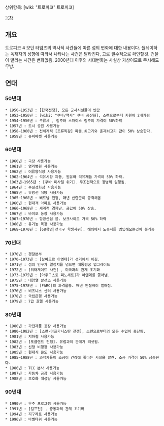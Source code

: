 상위항목: [wiki: "트로피코" 트로피코]

[[목차]]
== 개요 ==
트로피코 4 모던 타임즈의 역사적 사건들에 따른 섬의 변화에 대한 내용이다.
플레이하는 독재자의 성향에 따라서 나타나는 사건은 달라진다, 고로 필수적으로 확인할것. 건물이 열리는 시간은 변화없음. 2000년대 이후의 시대변화는 사실상 가상이므로 무시해도 무방. 

== 연대 ==
=== 50년대 ===
 * 1950~1953년 : [한국전쟁], 모든 군사시설물이 반값
 * 1953~1956년 : [wiki: "쿠바/역사" 쿠바 공산화], 소련으로부터 지원이 2배가됨
 * 1954~1956년 : 주류세 , 럼주와 스파이스 럼주의 가격이 50%하락
 * 1957년 : 도시 공원 사용가능
 * 1958~1960년 : 전세계적 [조류독감] 파동,쇠고기와 훈제쇠고기 값이 50% 상승한다.
 * 1959년 : 슈퍼마켓 사용가능

=== 60년대 ===
 * 1960년 : 극장 사용가능
 * 1961년 : 영리병원 사용가능
 * 1962년 : 어류양식장 사용가능
 * 1962~1964년 : 석유시장 파동, 원유와 석유제품 가격이 50% 하락.
 * 1963년~1965년 : [쿠바 미사일 위기]. 무조건적으로 징병제 실행됨.
 * 1964년 : 수질정화장 사용가능
 * 1965년 : 유람선 식당 사용가능
 * 1965~1968년 : 베트남 전쟁, 매년 반란군이 공격해옴 
 * 1966년 : 현대적 아파트 사용가능
 * 1966~1968년 : 세계적 경제난. 금값이 50% 상승.
 * 1967년 : 바이오 농장 사용가능
 * 1967~1970년 : 항공산업 붐. 보크사이트 가격 50% 하락
 * 1968년 : 유기농 목장 사용가능
 * 1968~1970년 : [68혁명|전국구 학생시위]. 해외에서 노동자를 영입해오는것이 불가능

=== 70년대 ===
 * 1970년 : 경찰본부
 * 1970~1973년 : [살바도르 아옌데]가 선거에서 이김.
 * 1971년 : 섬의 인구가 일정치를 넘으면 대통령궁 업그레이드
 * 1972년 : [워터게이트 사건] , 미국과의 관계 초기화
 * 1973~1975년 : [아우구스토 피노체트]가 아옌데를 쫒아냄.
 * 1975년 : 태양열 발전소 사용가능
 * 1975~1978년 : [FARC]의 과격활동. 매년 인질극이 벌어짐.
 * 1976년 : 비즈니스 센터 사용가능
 * 1978년 : 국립은행 사용가능
 * 1979년 : 7급 호텔 사용가능

=== 80년대 ===
 * 1980년 : 가전제품 공장 사용가능
 * 1980~1982년 : [소련-아프가니스탄 전쟁], 소련으로부터의 모든 수입이 중단됨.
 * 1981년 : 지하철 사용가능
 * 1982년 : [포클랜드 전쟁]. 유럽과의 관계가 리셋됨.
 * 1983년 : 신형 비행장 사용가능
 * 1985년 : 현대식 콘도 사용가능
 * 1985~1988년 : 과학자들이 소금이 건강에 좋다는 사실을 발견. 소금 가격이 50% 상승한다.
 * 1986년 : TCC 본사 사용가능
 * 1987년 : 자동차 공장 사용가능
 * 1988년 : 초호화 대성당 사용가능

=== 90년대 ===
 * 1990년 : 우주 프로그램 사용가능
 * 1991년 : [걸프전] , 중동과의 관계 초기화
 * 1994년 : 지구라트 사용가능
 * 1996년 : 바벨타워 사용가능
